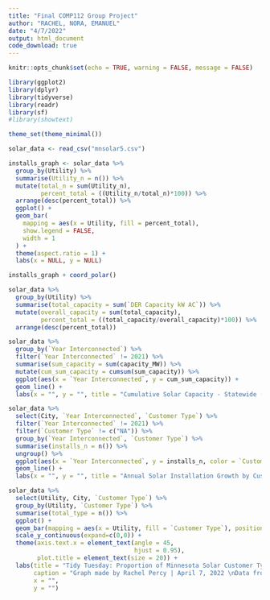 ```yaml
---
title: "Final COMP112 Group Project"
author: "RACHEL, NORA, EMANUEL"
date: "4/7/2022"
output: html_document
code_download: true
---
```


```r
knitr::opts_chunk$set(echo = TRUE, warning = FALSE, message = FALSE)
```

```r
library(ggplot2)
library(dplyr)
library(tidyverse)
library(readr)
library(sf) 
#library(showtext)

theme_set(theme_minimal())
```


```r
solar_data <- read_csv("mnsolar5.csv")
```


```r
installs_graph <- solar_data %>% 
  group_by(Utility) %>% 
  summarise(Utility_n = n()) %>%
  mutate(total_n = sum(Utility_n),
         percent_total = ((Utility_n/total_n)*100)) %>% 
  arrange(desc(percent_total)) %>% 
  ggplot() +
  geom_bar(
    mapping = aes(x = Utility, fill = percent_total),
    show.legend = FALSE,
    width = 1
  ) +
  theme(aspect.ratio = 1) +
  labs(x = NULL, y = NULL)

installs_graph + coord_polar()
```

```r
solar_data %>% 
  group_by(Utility) %>% 
  summarise(total_capacity = sum(`DER Capacity kW AC`)) %>% 
  mutate(overall_capacity = sum(total_capacity),
         percent_total = ((total_capacity/overall_capacity)*100)) %>% 
  arrange(desc(percent_total))
```


```r
solar_data %>% 
  group_by(`Year Interconnected`) %>% 
  filter(`Year Interconnected` != 2021) %>% 
  summarise(sum_capacity = sum(capacity_MW)) %>% 
  mutate(cum_sum_capacity = cumsum(sum_capacity)) %>% 
  ggplot(aes(x = `Year Interconnected`, y = cum_sum_capacity)) +
  geom_line() +
  labs(x = "", y = "", title = "Cumulative Solar Capacity - Statewide (MW)")
```


```r
solar_data %>%
  select(City, `Year Interconnected`, `Customer Type`) %>% 
  filter(`Year Interconnected` != 2021) %>% 
  filter(`Customer Type` != c("NA")) %>% 
  group_by(`Year Interconnected`, `Customer Type`) %>%
  summarise(installs_n = n()) %>% 
  ungroup() %>% 
  ggplot(aes(x = `Year Interconnected`, y = installs_n, color = `Customer Type`)) +
  geom_line() +
  labs(x = "", y = "", title = "Annual Solar Installation Growth by Customer Type - Statewide") 
```



```r
solar_data %>% 
  select(Utility, City, `Customer Type`) %>% 
  group_by(Utility, `Customer Type`) %>%
  summarise(total_type = n()) %>% 
  ggplot() + 
  geom_bar(mapping = aes(x = Utility, fill = `Customer Type`), position = "fill") +
  scale_y_continuous(expand=c(0,0)) +
  theme(axis.text.x = element_text(angle = 45,
                                   hjust = 0.95),
        plot.title = element_text(size = 20)) +
  labs(title = "Tidy Tuesday: Proportion of Minnesota Solar Customer Types by Utilities",
       caption = "Graph made by Rachel Percy | April 7, 2022 \nData from Public Utilities Commission",
       x = "",
       y = "")
```


